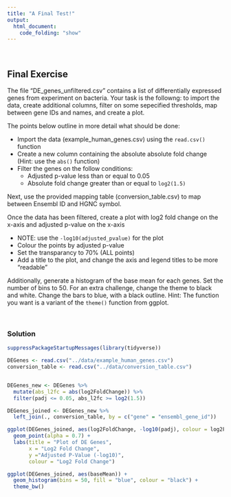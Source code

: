 ```yaml
---
title: "A Final Test!"
output:
  html_document:
    code_folding: "show"
---
```

  
<br>

## Final Exercise

The file "DE_genes_unfiltered.csv" contains a list of differentially expressed
genes from experiment on bacteria. Your task is the followng: to import the
data, create additional columns, filter on some sepecified thresholds, map
between gene IDs and names, and create a plot.

The points below outline in more detail what should be done:

* Import the data (example_human_genes.csv) using the `read.csv()` function
* Create a new column containing the absolute absolute fold change (Hint: use the `abs()` function)
* Filter the genes on the follow conditions:
  * Adjusted p-value less than or equal to 0.05
  * Absolute fold change greater than or equal to `log2(1.5)`

Next, use the provided mapping table (conversion_table.csv) to map between
Ensembl ID and HGNC symbol.

Once the data has been filtered, create a plot with log2 fold change on the x-axis and adjusted p-value on the x-axis

* NOTE: use the `-log10(adjusted_pvalue)` for the plot
* Colour the points by adjusted p-value
* Set the transparancy to 70% (ALL points)
* Add a title to the plot, and change the axis and legend titles to be more "readable"

Additionally, generate a histogram of the base mean for each genes. Set the
number of bins to 50. For an extra challenge, change the theme to black and
white. Change the bars to blue, with a black outline. Hint: The function you
want is a variant of the `theme()` function from ggplot.


<br>

### Solution

```r
suppressPackageStartupMessages(library(tidyverse))

DEGenes <- read.csv("../data/example_human_genes.csv")
conversion_table <- read.csv("../data/conversion_table.csv")


DEGenes_new <- DEGenes %>% 
  mutate(abs_l2fc = abs(log2FoldChange)) %>% 
  filter(padj <= 0.05, abs_l2fc >= log2(1.5))

DEGenes_joined <- DEGenes_new %>% 
  left_join(., conversion_table, by = c("gene" = "ensembl_gene_id"))

ggplot(DEGenes_joined, aes(log2FoldChange, -log10(padj), colour = log2FoldChange)) +
  geom_point(alpha = 0.7) +
  labs(title = "Plot of DE Genes", 
       x = "Log2 Fold Change", 
       y ="Adjusted P-Value (-log10)",
       colour = "Log2 Fold Change")

ggplot(DEGenes_joined, aes(baseMean)) +
  geom_histogram(bins = 50, fill = "blue", colour = "black") +
  theme_bw()
```

<br>
